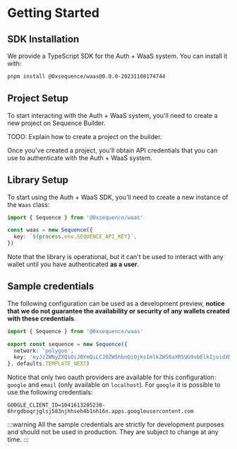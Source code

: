 # Getting Started

## SDK Installation

We provide a TypeScript SDK for the Auth + WaaS system. You can install it with:

```bash
pnpm install @0xsequence/waas@0.0.0-20231108174744
```

## Project Setup

To start interacting with the Auth + WaaS system, you'll need to create a new project on Sequence Builder.

TODO: Explain how to create a project on the builder.

Once you've created a project, you'll obtain API credentials that you can use to authenticate with the Auth + WaaS system.

## Library Setup

To start using the Auth + WaaS SDK, you'll need to create a new instance of the `Waas` class:

```typescript
import { Sequence } from '@0xsequence/waas'

const waas = new Sequence({
  key: `${process.env.SEQUENCE_API_KEY}`,
})
```

Note that the library is operational, but it can't be used to interact with any wallet until you have authenticated **as a user**.

## Sample credentials

The following configuration can be used as a development preview, **notice that we do not guarantee the availability or security of any wallets created with these credentials**.

```typescript
import { Sequence } from '@0xsequence/waas'

export const sequence = new Sequence({
  network: 'polygon',
  key: 'eyJzZWNyZXQiOiJ0YmQiLCJ0ZW5hbnQiOjksImlkZW50aXR5UG9vbElkIjoidXMtZWFzdC0yOjQyYzlmMzlkLWM5MzUtNGQ1Yy1hODQ1LTVjODgxNWM3OWVlMyIsImVtYWlsQ2xpZW50SWQiOiI1Zmw3ZGc3bXZ1NTM0bzl2ZmpiYzZoajMxcCJ9',
}, defaults.TEMPLATE_NEXT)
```

Notice that only two oauth providers are available for this configuration: `google` and `email` (only available on `localhost`). For `google` it is possible to use the following credentials:

```
GOOGLE_CLIENT_ID=1041613285238-6hrgdboqrjglsj583njhhseh4b1nh16n.apps.googleusercontent.com
```

:::warning
All the sample credentials are strictly for development purposes and should not be used in production. They are subject to change at any time.
:::
